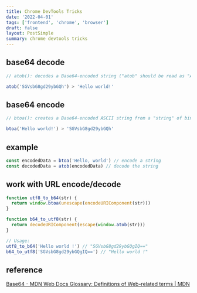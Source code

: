 ```yaml
---
title: Chrome DevTools Tricks
date: '2022-04-01'
tags: ['frontend', 'chrome', 'browser']
draft: false
layout: PostSimple
summary: chrome devtools tricks
---
```


## base64 decode

```javascript
// atob(): decodes a Base64-encoded string ("atob" should be read as "ASCII to binary").

atob('SGVsbG8gd29ybGQh') > 'Hello world!'
```

## base64 encode

```javascript
// btoa(): creates a Base64-encoded ASCII string from a "string" of binary data ("btoa" should be read as "binary to ASCII").

btoa('Hello world!') > 'SGVsbG8gd29ybGQh'
```

## example

```javascript
const encodedData = btoa('Hello, world') // encode a string
const decodedData = atob(encodedData) // decode the string
```

## work with URL encode/decode

```javascript
function utf8_to_b64(str) {
  return window.btoa(unescape(encodeURIComponent(str)))
}

function b64_to_utf8(str) {
  return decodeURIComponent(escape(window.atob(str)))
}

// Usage:
utf8_to_b64('Hello world !') // "SGVsbG8gd29ybGQgIQ=="
b64_to_utf8('SGVsbG8gd29ybGQgIQ==') // "Hello world !"
```

## reference

[Base64 - MDN Web Docs Glossary: Definitions of Web-related terms | MDN](https://developer.mozilla.org/en-US/docs/Glossary/Base64)
